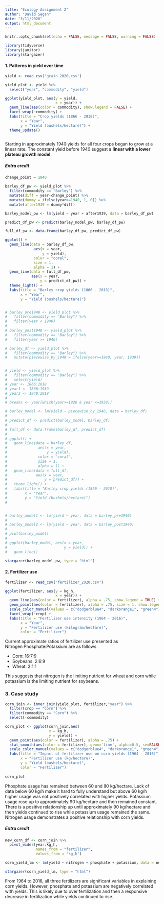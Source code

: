 ```yaml
---
title: "Ecology Assignment 2"
author: "David Segan"
date: "3/11/2020"
output: html_document
---
```


```r
knitr::opts_chunk$set(echo = FALSE, message = FALSE, warning = FALSE)

library(tidyverse)
library(janitor)
library(stargazer)
```

#### 1. Patterns in yield over time

```r
yield <- read_csv("grain_2020.csv")

yield_plot <- yield %>% 
  select("year", "commodity", "yield")

ggplot(yield_plot, aes(y = yield,
                       x = year)) +
  geom_line(aes(color = commodity), show.legend = FALSE) +
  facet_wrap(~commodity) +
  labs(title = "Crop yields (1866 - 2018)",
       x = "Year",
       y = "Yield (bushels/hectare)") +
  theme_update()
  
```
Starting in approximately 1940 yields for all four crops began to grow at a linear rate. The constant yield before 1940 suggest a **linear with a lower plateau growth model**.

##### Extra credit
```r

change_point = 1940

barley_df_pw <- yield_plot %>% 
  filter(commodity == "Barley") %>% 
  mutate(diff = year-change_point) %>% 
  mutate(dummy = ifelse(year>=1940, 1, 0)) %>% 
  mutate(after1939 = dummy*diff)

barley_model_pw <- lm(yield ~ year + after1939, data = barley_df_pw)

predict_df_pw <- predict(barley_model_pw, barley_df_pw)

full_df_pw <- data.frame(barley_df_pw, predict_df_pw)

ggplot() +
  geom_line(data = barley_df_pw,
             aes(x = year,
                 y = yield),
             color = "coral",
             size = 1, 
             alpha = 1) +
  geom_line(data = full_df_pw,
            aes(x = year,
                y = predict_df_pw)) +
  theme_light() +
  labs(title = "Barley crop yields (1866 - 2018)",
       x = "Year",
       y = "Yield (bushels/hectare)")


# barley_pre1940 <- yield_plot %>% 
#   filter(commodity == "Barley") %>% 
#   filter(year < 1940)
# 
# barley_post1940 <- yield_plot %>% 
#   filter(commodity == "Barley") %>% 
#   filter(year >= 1940)

# barley_df <- yield_plot %>% 
#   filter(commodity == "Barley") %>% 
#   mutate(piecewise_by_1940 = ifelse(year>=1940, year, 1939))


# yield <- yield_plot %>% 
#   filter(commodity == "Barley") %>% 
#   select(yield)
# year <- 1866:2018
# year1 <- 1866:1939
# year2 <- 1940:2018
# 
# breaks <- year[which(year>=1920 & year <=1950)]

# barley_model <- lm(yield ~ piecewise_by_1940, data = barley_df)
# 
# predict_df <- predict(barley_model, barley_df)
# 
# full_df <- data.frame(barley_df, predict_df)
# 
# ggplot() +
#   geom_line(data = barley_df,
#              aes(x = year,
#                  y = yield),
#              color = "coral",
#              size = 1, 
#              alpha = 1) +
#   geom_line(data = full_df,
#             aes(x = year,
#                 y = predict_df)) +
#   theme_light() +
#   labs(title = "Barley crop yields (1866 - 2018)",
#        x = "Year",
#        y = "Yield (bushels/hectare)")
# 


# barley_model1 <- lm(yield ~ year, data = barley_pre1940)
# 
# barley_model2 <- lm(yield ~ year, data = barley_post1940)
# 
# plot(barley_model)
# 
# ggplot(barley_model, aes(x = year,
#                          y = yield)) +
#   geom_line()

```

```r

stargazer(barley_model_pw, type = "html")
```

#### 2. Fertilizer use

```r
fertilizer <- read_csv("fertilizer_2020.csv")

ggplot(fertilizer, aes(y = kg_h,
                       x = year)) +
  geom_line(aes(color = fertilizer), alpha = .75, show.legend = TRUE) +
  geom_point(aes(color = fertilizer), alpha = .75, size = 1, show.legend = FALSE) +
  scale_color_manual(values = c("dodgerblue4", "darkorange1", "green4")) +
  facet_wrap(~crop) +
  labs(title = "Fertilizer use intensity (1964 - 2016)",
       x = "Year",
       y = "Fertilizer use (kilogram/hectare)",
       color = "Fertilizer")
```
Current approximate ratios of fertilizer use presented as Nitrogen:Phosphate:Potassium are as follows.

- Corn: 16:7:9
- Soybeans: 2:6:9
- Wheat: 2:1:1

This suggests that nitrogen is the limiting nutrient for wheat and corn while potassium is the limiting nutrient for soybeans.

### 3. Case study

```r

corn_join <- inner_join(yield_plot, fertilizer,"year") %>% 
  filter(crop == "Corn") %>% 
  filter(commodity == "Corn") %>% 
  select(-commodity)

corn_plot <- ggplot(corn_join,aes(
                    x = kg_h,
                    y = yield)) +
  geom_point(aes(color = fertilizer), alpha = .75) +
  stat_smooth(aes(color = fertilizer), geom='line', alpha=0.5, se=FALSE) +
  scale_color_manual(values = c("dodgerblue4", "darkorange1", "green4")) +
  labs(title = "Impact of fertilizer use on corn yields (1964 - 2016)",
       x = "Fertilizer use (kg/hectare)",
       y = "Yield (bushels/hectare)",
       color = "Fertilizer")
  
corn_plot
```
Phosphate usage has remained between 60 and 80 kg/hectare. Lack of data below 60 kg/h make it hard to fully understand but above 60 kg/h higher usage was not positively correlated with higher yields. Potassium usage rose up to approximately 90 kg/hectare and then remained constant. There is a positive relationship up until approximately 90 kg/hectare and then yields continued to rise while potassium usage remained the same. Nitrogen usage demonstrates a positive relationship with corn yields.

##### Extra credit

```r

new_corn_df <- corn_join %>% 
  pivot_wider(year:kg_h,
              names_from = "fertilizer",
              values_from = "kg_h")

corn_yield_lm <- lm(yield ~ nitrogen + phosphate + potassium, data = new_corn_df)

```

```r

stargazer(corn_yield_lm, type = "html")

```

From 1964 to 2016, all three fertilizers are significant variables in explaining corn yields. However, phosphate and potassium are negatively correlated with yields. This is likely due to over fertilization and then a responsive decrease in fertilization while yields continued to rise. 